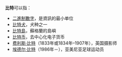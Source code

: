 '''比特'''可以指：

*[[位元|二進制數字]]，是資訊的最小单位
*[[比特犬|比特犬]]，犬种之一
*[[比特島|比特島]]，蘇格蘭的島嶼
*[[比特币|比特币]]，去中心化电子货币
*[[费利斯·比特|费利斯·比特]]（1833年或1834年–1907年），英国摄影师
*[[埃德尔·比特|埃德尔·比特]]（1986年－），亚美尼亚足球运动员

{{Disambig|Cat=二字消歧义}}